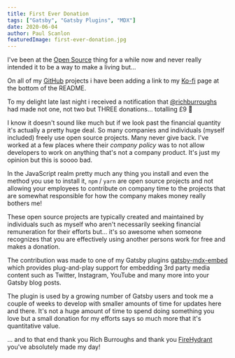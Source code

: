 ```yaml
---
title: First Ever Donation
tags: ["Gatsby", "Gatsby Plugins", "MDX"]
date: 2020-06-04
author: Paul Scanlon
featuredImage: first-ever-donation.jpg
---
```


I've been at the [Open Source](https://opensource.com/resources/what-open-source) thing for a while now and never really intended it to be a way to make a living but...

On all of my [GitHub](https://github.com/PaulieScanlon) projects i have been adding a link to my [Ko-fi](https://ko-fi.com/pauliescanlon) page at the bottom of the README.

To my delight late last night i received a notification that [@richburroughs](https://twitter.com/richburroughs) had made not one, not two but THREE donations... totalling £9 🎉

I know it doesn't sound like much but if we look past the financial quantity it's actually a pretty huge deal. So many companies and individuals (myself included) freely use open source projects. Many never give back. I've worked at a few places where their _company policy_ was to not allow developers to work on anything that's not a company product. It's just my opinion but this is soooo bad.

In the JavaScript realm pretty much any thing you install and even the method you use to install it, `npm` / `yarn` are open source projects and not allowing your employees to contribute on company time to the projects that are somewhat responsible for how the company makes money really bothers me!

These open source projects are typically created and maintained by individuals such as myself who aren't necessarily seeking financial remuneration for their efforts but... it's so awesome when someone recognizes that you are effectively using another persons work for free and makes a donation.

The contribution was made to one of my Gatsby plugins [gatsby-mdx-embed](https://github.com/PaulieScanlon/gatsby-mdx-embed) which provides plug-and-play support for embedding 3rd party media content such as Twitter, Instagram, YouTube and many more into your Gatsby blog posts.

The plugin is used by a growing number of Gatsby users and took me a couple of weeks to develop with smaller amounts of time for updates here and there. It's not a huge amount of time to spend doing something you love but a small donation for my efforts says so much more that it's quantitative value.

... and to that end thank you Rich Burroughs and thank you [FireHydrant](https://www.firehydrant.io/) you've absolutely made my day!
